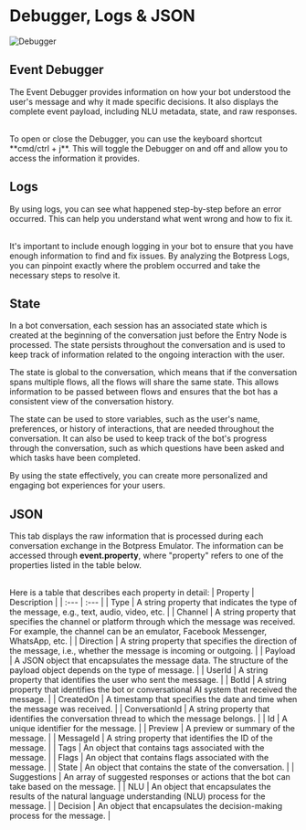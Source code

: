 # Debugger, Logs & JSON

![Debugger](/docs/debugger-cover.png)

## Event Debugger

The Event Debugger provides information on how your bot understood the user's message and why it made specific decisions. It also displays the complete event payload, including NLU metadata, state, and raw responses.

<br />
To open or close the Debugger, you can use the keyboard shortcut **cmd/ctrl + j**.
This will toggle the Debugger on and off and allow you to access the information
it provides.

## Logs

By using logs, you can see what happened step-by-step before an error occurred. This can help you understand what went wrong and how to fix it.

<br />
It's important to include enough logging in your bot to ensure that you have enough
information to find and fix issues. By analyzing the Botpress Logs, you can pinpoint
exactly where the problem occurred and take the necessary steps to resolve it.

## State

In a bot conversation, each session has an associated state which is created at the beginning of the conversation just before the Entry Node is processed. The state persists throughout the conversation and is used to keep track of information related to the ongoing interaction with the user.

The state is global to the conversation, which means that if the conversation spans multiple flows, all the flows will share the same state. This allows information to be passed between flows and ensures that the bot has a consistent view of the conversation history.

The state can be used to store variables, such as the user's name, preferences, or history of interactions, that are needed throughout the conversation. It can also be used to keep track of the bot's progress through the conversation, such as which questions have been asked and which tasks have been completed.

By using the state effectively, you can create more personalized and engaging bot experiences for your users.

## JSON

This tab displays the raw information that is processed during each conversation exchange in the Botpress Emulator. The information can be accessed through **event.property**, where "property" refers to one of the properties listed in the table below.

<br />
Here is a table that describes each property in detail:
| Property | Description |
| :--- | :--- |
| Type | A string property that indicates the type of the message, e.g., text, audio, video, etc. |
| Channel | A string property that specifies the channel or platform through which the message was received. For example, the channel can be an emulator, Facebook Messenger, WhatsApp, etc. |
| Direction | A string property that specifies the direction of the message, i.e., whether the message is incoming or outgoing. |
| Payload | A JSON object that encapsulates the message data. The structure of the payload object depends on the type of message. |
| UserId | A string property that identifies the user who sent the message. |
| BotId | A string property that identifies the bot or conversational AI system that received the message. |
| CreatedOn | A timestamp that specifies the date and time when the message was received. |
| ConversationId | A string property that identifies the conversation thread to which the message belongs. |
| Id | A unique identifier for the message. |
| Preview | A preview or summary of the message. |
| MessageId | A string property that identifies the ID of the message. |
| Tags | An object that contains tags associated with the message. |
| Flags | An object that contains flags associated with the message. |
| State | An object that contains the state of the conversation. |
| Suggestions | An array of suggested responses or actions that the bot can take based on the message. |
| NLU |   An object that encapsulates the results of the natural language understanding (NLU) process for the message. |
| Decision | An object that encapsulates the decision-making process for the message. |